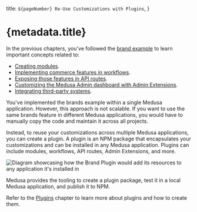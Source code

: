   title: `${pageNumber} Re-Use Customizations with Plugins`,
}

# {metadata.title}

In the previous chapters, you've followed the [brand example](../custom-features/page.mdx) to learn important concepts related to:

- [Creating modules](../custom-features/module/page.mdx).
- [Implementing commerce features in workflows](../custom-features/workflow/page.mdx).
- [Exposing those features in API routes](../custom-features/api-route/page.mdx).
- [Customizing the Medusa Admin dashboard with Admin Extensions](../customize-admin/page.mdx).
- [Integrating third-party systems](../integrate-systems/page.mdx).

You've implemented the brands example within a single Medusa application. However, this approach is not scalable. If you want to use the same brands feature in different Medusa applications, you would have to manually copy the code and maintain it across all projects.

Instead, to reuse your customizations across multiple Medusa applications, you can create a plugin. A plugin is an NPM package that encapsulates your customizations and can be installed in any Medusa application. Plugins can include modules, workflows, API routes, Admin Extensions, and more.

![Diagram showcasing how the Brand Plugin would add its resources to any application it's installed in](https://res.cloudinary.com/dza7lstvk/image/upload/v1737540091/Medusa%20Book/brand-plugin_bk9zi9.jpg)

Medusa provides the tooling to create a plugin package, test it in a local Medusa application, and publish it to NPM.

Refer to the [Plugins](../../fundamentals/plugins/page.mdx) chapter to learn more about plugins and how to create them.
